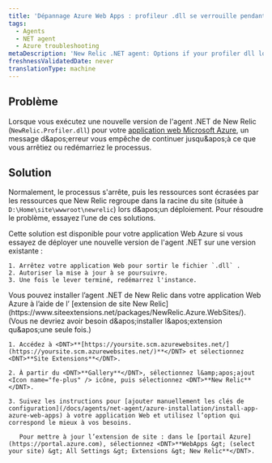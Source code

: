```yaml
---
title: 'Dépannage Azure Web Apps : profileur .dll se verrouille pendant le déploiement'
tags:
  - Agents
  - NET agent
  - Azure troubleshooting
metaDescription: 'New Relic .NET agent: Options if your profiler dll locks when deploying your Azure Web App.'
freshnessValidatedDate: never
translationType: machine
---
```


## Problème

Lorsque vous exécutez une nouvelle version de l'agent .NET de New Relic (`NewRelic.Profiler.dll`) pour votre [application web Microsoft Azure](/docs/agents/net-agent/azure-installation/install-app-azure-web-apps), un message d&amp;apos;erreur vous empêche de continuer jusqu&amp;apos;à ce que vous arrêtiez ou redémarriez le processus.

## Solution

Normalement, le processus s'arrête, puis les ressources sont écrasées par les ressources que New Relic regroupe dans la racine du site (située à `D:\Home\site\wwwroot\newrelic`) lors d&amp;apos;un déploiement. Pour résoudre le problème, essayez l’une de ces solutions.

<CollapserGroup>
  <Collapser id="stop-dll-deploy" title="Arrêter la sortie du fichier">
    Cette solution est disponible pour votre application Web Azure si vous essayez de déployer une nouvelle version de l'agent .NET sur une version existante :

    1. Arrêtez votre application Web pour sortir le fichier `.dll` .
    2. Autoriser la mise à jour à se poursuivre.
    3. Une fois le lever terminé, redémarrez l'instance.
  </Collapser>

  <Collapser id="site-extension" title="Utilisez l'extension de site New Relic">
    Vous pouvez installer l’agent .NET de New Relic dans votre application Web Azure à l’aide de l’ [extension de site New Relic](https://www.siteextensions.net/packages/NewRelic.Azure.WebSites/). (Vous ne devriez avoir besoin d&amp;apos;installer l&amp;apos;extension qu&amp;apos;une seule fois.)

    1. Accédez à <DNT>**[https://yoursite.scm.azurewebsites.net/](https://yoursite.scm.azurewebsites.net/)**</DNT> et sélectionnez <DNT>**Site Extensions**</DNT>.

    2. À partir du <DNT>**Gallery**</DNT>, sélectionnez l&amp;apos;ajout <Icon name="fe-plus" /> icône, puis sélectionnez <DNT>**New Relic**</DNT>.

    3. Suivez les instructions pour [ajouter manuellement les clés de configuration](/docs/agents/net-agent/azure-installation/install-app-azure-web-apps) à votre application Web et utilisez l’option qui correspond le mieux à vos besoins.

       Pour mettre à jour l’extension de site : dans le [portail Azure](https://portal.azure.com), sélectionnez <DNT>**WebApps &gt; (select your site) &gt; All Settings &gt; Extensions &gt; New Relic**</DNT>.
  </Collapser>
</CollapserGroup>